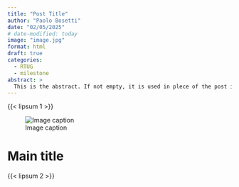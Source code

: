 ```yaml
---
title: "Post Title"
author: "Paolo Bosetti"
date: "02/05/2025"
# date-modified: today
image: "image.jpg"
format: html
draft: true
categories: 
  - RTUG
  - milestone
abstract: >
  This is the abstract. If not empty, it is used in plece of the post initial paragraph to build the post preview in the posts listing.
---
```


{{< lipsum 1 >}}


:::column-margin
![Image caption](image.jpg)
:::

# Main title

{{< lipsum 2 >}}


